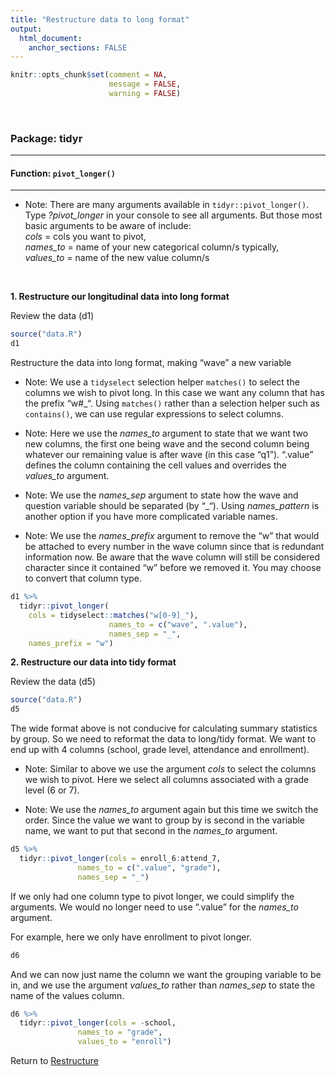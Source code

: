 ```yaml
---
title: "Restructure data to long format"
output: 
  html_document:
    anchor_sections: FALSE
---
```


```r
knitr::opts_chunk$set(comment = NA,
                      message = FALSE,
                      warning = FALSE)
```

<br>

### Package: tidyr

---

#### Function: `pivot_longer()`

---

* Note: There are many arguments available in `tidyr::pivot_longer()`. Type *?pivot_longer* in your console to see all arguments. But those most basic arguments to be aware of include:  
*cols* = cols you want to pivot,   
*names_to* = name of your new categorical column/s typically,  
*values_to* = name of the new value column/s

<br>

**1\. Restructure our longitudinal data into long format**

Review the data (d1)

```r

source("data.R")
d1

```

Restructure the data into long format, making "wave" a new variable

* Note: We use a `tidyselect` selection helper `matches()` to select the columns we wish to pivot long. In this case we want any column that has the prefix "w#_". Using `matches()` rather than a selection helper such as `contains()`, we can use regular expressions to select columns.

* Note: Here we use the *names_to* argument to state that we want two new columns, the first one being wave and the second column being whatever our remaining value is after wave (in this case "q1"). ".value" defines the column containing the cell values and overrides the *values_to* argument.

* Note: We use the *names_sep* argument to state how the wave and question variable should be separated (by "_"). Using *names_pattern* is another option if you have more complicated variable names.

* Note: We use the *names_prefix* argument to remove the "w" that would be attached to every number in the wave column since that is redundant information now. Be aware that the wave column will still be considered character since it contained "w" before we removed it. You may choose to convert that column type.


```r

d1 %>%
  tidyr::pivot_longer(
    cols = tidyselect::matches("w[0-9]_"),
                      names_to = c("wave", ".value"),
                      names_sep = "_",
    names_prefix = "w")

```


**2\. Restructure our data into tidy format**

Review the data (d5)

```r

source("data.R")
d5

```

The wide format above is not conducive for calculating summary statistics by group. So we need to reformat the data to long/tidy format. We want to end up with 4 columns (school, grade level, attendance and enrollment).

* Note: Similar to above we use the argument *cols* to select the columns we wish to pivot. Here we select all columns associated with a grade level (6 or 7). 

* Note: We use the *names_to* argument again but this time we switch the order. Since the value we want to group by is second in the variable name, we want to put that second in the *names_to* argument.

```r

d5 %>%
  tidyr::pivot_longer(cols = enroll_6:attend_7,
               names_to = c(".value", "grade"),
               names_sep = "_")

```

If we only had one column type to pivot longer, we could simplify the arguments. We would no longer need to use ".value" for the *names_to* argument.

For example, here we only have enrollment to pivot longer.

```r

d6

```

And we can now just name the column we want the grouping variable to be in, and we use the argument *values_to* rather than *names_sep* to state the name of the values column.

```r

d6 %>%
  tidyr::pivot_longer(cols = -school,
               names_to = "grade",
               values_to = "enroll")

```


Return to [Restructure](https://github.com/Cghlewis/data-wrangling-functions/wiki/Restructure)